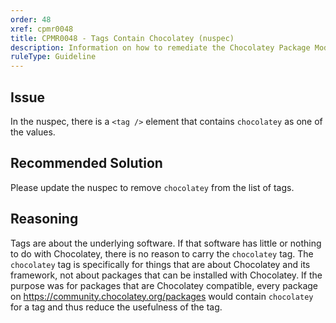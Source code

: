 ```yaml
---
order: 48
xref: cpmr0048
title: CPMR0048 - Tags Contain Chocolatey (nuspec)
description: Information on how to remediate the Chocolatey Package Moderation Rule 0048
ruleType: Guideline
---
```


<?! Include "../../../../../shared/package-validator-rule-guideline.txt" /?>

## Issue

In the nuspec, there is a `<tag />` element that contains `chocolatey` as one of the values.

## Recommended Solution

Please update the nuspec to remove `chocolatey` from the list of tags.

## Reasoning

Tags are about the underlying software. If that software has little or nothing to do with Chocolatey, there is no reason to carry the `chocolatey` tag. The `chocolatey` tag is specifically for things that are about Chocolatey and its framework, not about packages that can be installed with Chocolatey. If the purpose was for packages that are Chocolatey compatible, every package on https://community.chocolatey.org/packages would contain `chocolatey` for a tag and thus reduce the usefulness of the tag.